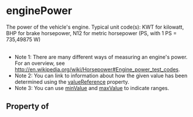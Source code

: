 # enginePower

The power of the vehicle's engine.
    Typical unit code(s): KWT for kilowatt, BHP for brake horsepower, N12 for metric horsepower (PS, with 1 PS = 735,49875 W)<br/><br/>

<ul>
<li>Note 1: There are many different ways of measuring an engine's power. For an overview, see  <a href="http://en.wikipedia.org/wiki/Horsepower#Engine_power_test_codes">http://en.wikipedia.org/wiki/Horsepower#Engine_power_test_codes</a>.</li>
<li>Note 2: You can link to information about how the given value has been determined using the <a class="localLink" href="/valueReference">valueReference</a> property.</li>
<li>Note 3: You can use <a class="localLink" href="/minValue">minValue</a> and <a class="localLink" href="/maxValue">maxValue</a> to indicate ranges.</li>
</ul>

## Property of



